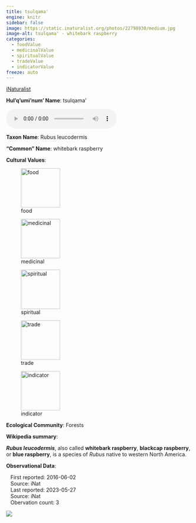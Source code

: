 ```yaml
---
title: tsulqama'
engine: knitr
sidebar: false
image: https://static.inaturalist.org/photos/22798930/medium.jpg
image-alt: tsulqama' - whitebark raspberry
categories:
  - foodValue
  - medicinalValue
  - spiritualValue
  - tradeValue
  - indicatorValue
freeze: auto
---
```


<div role="img" class="imerss-photo" style="background-image: url(https://static.inaturalist.org/photos/22798930/medium.jpg)" 
 alt="tsulqama' - whitebark raspberry">
 <a href="https://www.inaturalist.org/taxa/63960" target="_blank" class="taxonDisplay-iNat-extern">iNaturalist<span class="external-link"></span></a>
</div>

**Hul'q'umi'num' Name**: tsulqama'

<audio controls>
  <source src="../../NA" type="audio/mpeg">
</audio>

**Taxon Name**: Rubus leucodermis

**"Common" Name**: whitebark raspberry

**Cultural Values**:

:::{layout-nrow=1}
![food](/files/food.svg){width=106px}

![medicinal](/files/medicinal.svg){width=106px}

![spiritual](/files/spiritual.svg){width=106px}

![trade](/files/trade.svg){width=106px}

![indicator](/files/indicator.svg){width=106px}
:::

**Ecological Community**: Forests

**Wikipedia summary**:
<p class="mw-empty-elt">
</p>

<p><i><b>Rubus leucodermis</b></i>, also called <b>whitebark raspberry</b>, <b>blackcap raspberry</b>, or <b>blue raspberry</b>, is a species of <i>Rubus</i> native to western North America.

**Observational Data**:

|    First reported: 2016-06-02

|    Source: iNat

|    Last reported: 2023-05-27

|    Source: iNat

|    Obervation count: 3

![](community_dist.png)
